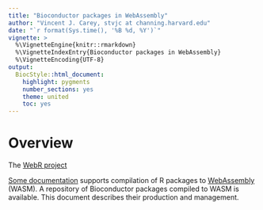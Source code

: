 ```yaml
---
title: "Bioconductor packages in WebAssembly"
author: "Vincent J. Carey, stvjc at channing.harvard.edu"
date: "`r format(Sys.time(), '%B %d, %Y')`"
vignette: >
  %\VignetteEngine{knitr::rmarkdown}
  %\VignetteIndexEntry{Bioconductor packages in WebAssembly}
  %\VignetteEncoding{UTF-8}
output:
  BiocStyle::html_document:
    highlight: pygments
    number_sections: yes
    theme: united
    toc: yes
---
```


# Overview

The [WebR project](https://docs.r-wasm.org/webr/latest/)

[Some documentation](https://github.com/bioconductor/webr-docs)
supports compilation of R packages to [WebAssembly](https://webassembly.org/) (WASM).
A repository of Bioconductor packages compiled to WASM is available.
This document describes their production and management.
